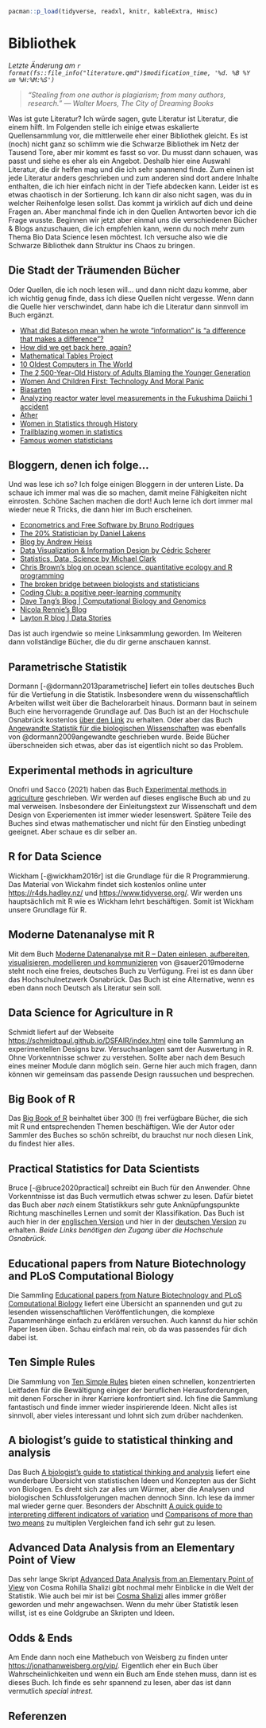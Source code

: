 ```r
pacman::p_load(tidyverse, readxl, knitr, kableExtra, Hmisc)
```

# Bibliothek {#sec-literatur}

*Letzte Änderung am `r format(fs::file_info("literature.qmd")$modification_time, '%d. %B %Y um %H:%M:%S')`*

> *"Stealing from one author is plagiarism; from many authors, research." --- Walter Moers, The City of Dreaming Books*

Was ist gute Literatur? Ich würde sagen, gute Literatur ist Literatur, die einem hilft. Im Folgenden stelle ich einige etwas eskalierte Quellensammlung vor, die mittlerweile eher einer Bibliothek gleicht. Es ist (noch) nicht ganz so schlimm wie die Schwarze Bibliothek im Netz der Tausend Tore, aber mir kommt es fasst so vor. Du musst dann schauen, was passt und siehe es eher als ein Angebot. Deshalb hier eine Auswahl Literatur, die dir helfen mag und die ich sehr spannend finde. Zum einen ist jede Literatur anders geschrieben und zum anderen sind dort andere Inhalte enthalten, die ich hier einfach nicht in der Tiefe abdecken kann. Leider ist es etwas chaotisch in der Sortierung. Ich kann dir also nicht sagen, was du in welcher Reihenfolge lesen sollst. Das kommt ja wirklich auf dich und deine Fragen an. Aber manchmal finde ich in den Quellen Antworten bevor ich die Frage wusste. Beginnen wir jetzt aber einmal uns die verschiedenen Bücher & Blogs anzuschauen, die ich empfehlen kann, wenn du noch mehr zum Thema Bio Data Science lesen möchtest. Ich versuche also wie die Schwarze Bibliothek dann Struktur ins Chaos zu bringen.

::: {.callout-caution collapse="true"}
## Die Stadt der Träumenden Bücher

Oder Quellen, die ich noch lesen will... und dann nicht dazu komme, aber ich wichtig genug finde, dass ich diese Quellen nicht vergesse. Wenn dann die Quelle hier verschwindet, dann habe ich die Literatur dann sinnvoll im Buch ergänzt.

-   [What did Bateson mean when he wrote "information" is "a difference that makes a difference"?](https://www.cs.bham.ac.uk/research/projects/cogaff/misc/information-difference.html)
-   [How did we get back here, again?](https://metalogue.co.uk/2023/01/23/how-did-we-get-back-here-again/)
-   [Mathematical Tables Project](https://en.wikipedia.org/wiki/Mathematical_Tables_Project)
-   [10 Oldest Computers in The World](https://www.oldest.org/technology/computers/)
-   [The 2,500-Year-Old History of Adults Blaming the Younger Generation](https://historyhustle.com/2500-years-of-people-complaining-about-the-younger-generation/)
-   [Women And Children First: Technology And Moral Panic](https://www.wsj.com/articles/BL-TEB-2814)
-   [Biasarten](https://www.iqwig.de/sonstiges/glossar/biasarten.html)
-   [Analyzing reactor water level measurements in the Fukushima Daiichi 1 accident](https://www.sciencedirect.com/science/article/pii/S0149197023001427)
-   [Äther](https://de.wikipedia.org/wiki/%C3%84ther_(Physik))
-   [Women in Statistics through History](https://womeninstatshistory.blog/)
-   [Trailblazing women in statistics](https://news.uga.edu/groundbreaking-women-in-statistics/)
-   [Famous women statisticians](https://andifugard.info/famous-women-statisticians/)
:::

## Bloggern, denen ich folge... {.unnumbered}

Und was lese ich so? Ich folge einigen Bloggern in der unteren Liste. Da schaue ich immer mal was die so machen, damit meine Fähigkeiten nicht einrosten. Schöne Sachen machen die dort! Auch lerne ich dort immer mal wieder neue R Tricks, die dann hier im Buch erscheinen.

-   [Econometrics and Free Software by Bruno Rodrigues](https://www.brodrigues.co/)
-   [The 20% Statistician by Daniel Lakens](https://daniellakens.blogspot.com/)
-   [Blog by Andrew Heiss](https://www.andrewheiss.com/)
-   [Data Visualization & Information Design by Cédric Scherer](https://www.cedricscherer.com/)
-   [Statistics, Data, Science by Michael Clark](https://m-clark.github.io/index.html)
-   [Chris Brown’s blog on ocean science, quantitative ecology and R programming](https://www.seascapemodels.org/bluecology_blog.html)
-   [The broken bridge between biologists and statisticians](https://www.statforbiology.com/)
-   [Coding Club: a positive peer-learning community](https://ourcodingclub.github.io/tutorials.html)
-   [Dave Tang's Blog \| Computational Biology and Genomics](https://davetang.org/muse/)
-   [Nicola Rennie's Blog](https://nrennie.rbind.io/blog/)
-   [Layton R blog \| Data Stories](https://graphdr.github.io/data-stories/)

Das ist auch irgendwie so meine Linksammlung geworden. Im Weiteren dann vollständige Bücher, die du dir gerne anschauen kannst.

## Parametrische Statistik {.unnumbered}

Dormann [-@dormann2013parametrische] liefert ein tolles deutsches Buch für die Vertiefung in die Statistik. Insbesondere wenn du wissenschaftlich Arbeiten willst weit über die Bachelorarbeit hinaus. Dormann baut in seinem Buch eine hervorragende Grundlage auf. Das Buch ist an der Hochschule Osnabrück kostenlos [über den Link](https://link.springer.com/book/10.1007/978-3-662-54684-0) zu erhalten. Oder aber das Buch [Angewandte Statistik für die biologischen Wissenschaften](https://www.biometrie.uni-freiburg.de/mitarbeiter/dormann/deutschstatswork.pdf) was ebenfalls von @dormann2009angewandte geschrieben wurde. Beide Bücher überschneiden sich etwas, aber das ist eigentlich nicht so das Problem.

## Experimental methods in agriculture {.unnumbered}

Onofri und Sacco (2021) haben das Buch [Experimental methods in agriculture](https://www.statforbiology.com/_statbookeng/) geschrieben. Wir werden auf dieses englische Buch ab und zu mal verweisen. Insbesondere der Einleitungstext zur Wissenschaft und dem Design von Experiementen ist immer wieder lesenswert. Spätere Teile des Buches sind etwas mathematischer und nicht für den Einstieg unbedingt geeignet. Aber schaue es dir selber an.

## R for Data Science {.unnumbered}

Wickham [-@wickham2016r] ist die Grundlage für die R Programmierung. Das Material von Wickahm findet sich kostenlos online unter <https://r4ds.hadley.nz/> und <https://www.tidyverse.org/>. Wir werden uns hauptsächlich mit R wie es Wickham lehrt beschäftigen. Somit ist Wickham unsere Grundlage für R.

## Moderne Datenanalyse mit R {.unnumbered}

Mit dem Buch [Moderne Datenanalyse mit R -- Daten einlesen, aufbereiten, visualisieren, modellieren und kommunizieren](https://link.springer.com/book/10.1007/978-3-658-21587-3) von @sauer2019moderne steht noch eine freies, deutsches Buch zu Verfügung. Frei ist es dann über das Hochschulnetzwerk Osnabrück. Das Buch ist eine Alternative, wenn es eben dann noch Deutsch als Literatur sein soll.

## Data Science for Agriculture in R {.unnumbered}

Schmidt liefert auf der Webseite <https://schmidtpaul.github.io/DSFAIR/index.html> eine tolle Sammlung an experimentellen Designs bzw. Versuchsanlagen samt der Auswertung in R. Ohne Vorkenntnisse schwer zu verstehen. Sollte aber nach dem Besuch eines meiner Module dann möglich sein. Gerne hier auch mich fragen, dann können wir gemeinsam das passende Design raussuchen und besprechen.

## Big Book of R {.unnumbered}

Das [Big Book of R](https://www.bigbookofr.com/) beinhaltet über 300 (!) frei verfügbare Bücher, die sich mit R und entsprechenden Themen beschäftigen. Wie der Autor oder Sammler des Buches so schön schreibt, du brauchst nur noch diesen Link, du findest hier alles.

## Practical Statistics for Data Scientists {.unnumbered}

Bruce [-@bruce2020practical] schreibt ein Buch für den Anwender. Ohne Vorkenntnisse ist das Buch vermutlich etwas schwer zu lesen. Dafür bietet das Buch aber *nach* einem Statistikkurs sehr gute Anknüpfungspunkte Richtung maschinelles Lernen und somit der Klassifikation. Das Buch ist auch hier in der [englischen Version](https://ebookcentral.proquest.com/lib/hs-osnabrueck/detail.action?docID=6173908) und hier in der [deutschen Version](http://www.content-select.com/index.php?id=bib_view&ean=9783960104674) zu erhalten. *Beide Links benötigen den Zugang über die Hochschule Osnabrück*.

## Educational papers from Nature Biotechnology and PLoS Computational Biology {.unnumbered}

Die Sammling [Educational papers from Nature Biotechnology and PLoS Computational Biology](https://liacs.leidenuniv.nl/~hoogeboomhj/mcb/nature_primer.html) liefert eine Übersicht an spannenden und gut zu lesenden wissenschaftlichen Veröffentlichungen, die komplexe Zusammenhänge einfach zu erklären versuchen. Auch kannst du hier schön Paper lesen üben. Schau einfach mal rein, ob da was passendes für dich dabei ist.

## Ten Simple Rules {.unnumbered}

Die Sammlung von [Ten Simple Rules](https://collections.plos.org/collection/ten-simple-rules/) bieten einen schnellen, konzentrierten Leitfaden für die Bewältigung einiger der beruflichen Herausforderungen, mit denen Forscher in ihrer Karriere konfrontiert sind. Ich fine die Sammlung fantastisch und finde immer wieder inspirierende Ideen. Nicht alles ist sinnvoll, aber vieles interessant und lohnt sich zum drüber nachdenken.

## A biologist's guide to statistical thinking and analysis {.unnumbered}

Das Buch [A biologist's guide to statistical thinking and analysis](http://www.wormbook.org/chapters/www_statisticalanalysis/statisticalanalysis.html) liefert eine wunderbare Übersicht von statistischen Ideen und Konzepten aus der Sicht von Biologen. Es dreht sich zar alles um Würmer, aber die Analysen und biologischen Schlussfolgerungen machen dennoch Sinn. Ich lese da immer mal wieder gerne quer. Besonders der Abschnitt [A quick guide to interpreting different indicators of variation](http://www.wormbook.org/chapters/www_statisticalanalysis/statisticalanalysis.html#sec1-6) und [Comparisons of more than two means](http://www.wormbook.org/chapters/www_statisticalanalysis/statisticalanalysis.html#sec3) zu multiplen Vergleichen fand ich sehr gut zu lesen.

## Advanced Data Analysis from an Elementary Point of View {.unnumbered}

Das sehr lange Skript [Advanced Data Analysis from an Elementary Point of View](https://www.stat.cmu.edu/~cshalizi/ADAfaEPoV/) von Cosma Rohilla Shalizi gibt nochmal mehr Einblicke in die Welt der Statistik. Wie auch bei mir ist bei [Cosma Shalizi](https://www.stat.cmu.edu/~cshalizi/) alles immer größer geworden und mehr angewachsen. Wenn du mehr über Statistik lesen willst, ist es eine Goldgrube an Skripten und Ideen.

## Odds & Ends {.unnumbered}

Am Ende dann noch eine Mathebuch von Weisberg zu finden unter <https://jonathanweisberg.org/vip/>. Eigentlich eher ein Buch über Wahrscheinlichkeiten und wenn ein Buch am Ende stehen muss, dann ist es dieses Buch. Ich finde es sehr spannend zu lesen, aber das ist dann vermutlich *special intrest*.

## Referenzen {.unnumbered}
